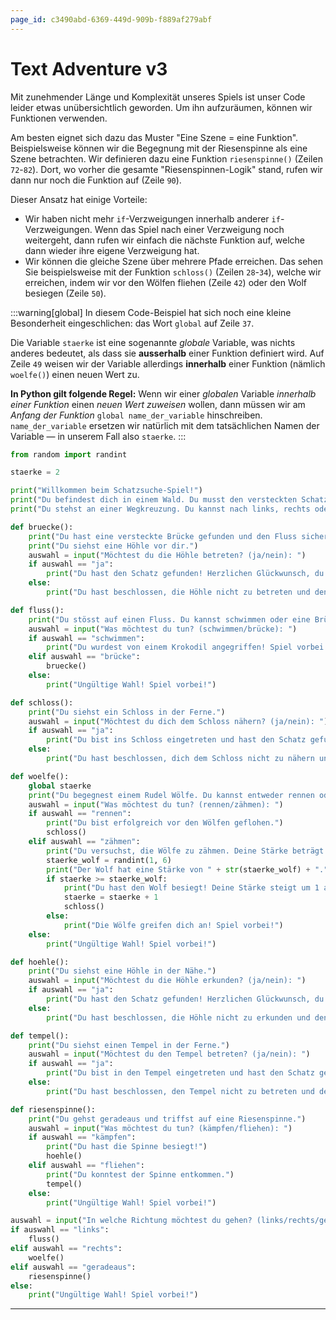 ```yaml
---
page_id: c3490abd-6369-449d-909b-f889af279abf
---
```

# Text Adventure v3
Mit zunehmender Länge und Komplexität unseres Spiels ist unser Code leider etwas unübersichtlich geworden. Um ihn aufzuräumen, können wir Funktionen verwenden.

Am besten eignet sich dazu das Muster "Eine Szene = eine Funktion". Beispielsweise können wir die Begegnung mit der Riesenspinne als eine Szene betrachten. Wir definieren dazu eine Funktion `riesenspinne()` (Zeilen `72`-`82`). Dort, wo vorher die gesamte "Riesenspinnen-Logik" stand, rufen wir dann nur noch die Funktion auf (Zeile `90`).

Dieser Ansatz hat einige Vorteile:
- Wir haben nicht mehr `if`-Verzweigungen innerhalb anderer `if`-Verzweigungen. Wenn das Spiel nach einer Verzweigung noch weitergeht, dann rufen wir einfach die nächste Funktion auf, welche dann wieder ihre eigene Verzweigung hat.
- Wir können die gleiche Szene über mehrere Pfade erreichen. Das sehen Sie beispielsweise mit der Funktion `schloss()` (Zeilen `28`-`34`), welche wir erreichen, indem wir vor den Wölfen fliehen (Zeile `42`) oder den Wolf besiegen (Zeile `50`).

:::warning[global]
In diesem Code-Beispiel hat sich noch eine kleine Besonderheit eingeschlichen: das Wort `global` auf Zeile `37`.

Die Variable `staerke` ist eine sogenannte _globale_ Variable, was nichts anderes bedeutet, als dass sie **ausserhalb** einer Funktion definiert wird. Auf Zeile `49` weisen wir der Variable allerdings **innerhalb** einer Funktion (nämlich `woelfe()`) einen neuen Wert zu.

**In Python gilt folgende Regel:** Wenn wir einer _globalen_ Variable _innerhalb einer Funktion_ einen _neuen Wert zuweisen_ wollen, dann müssen wir am _Anfang der Funktion_ `global name_der_variable` hinschreiben. `name_der_variable` ersetzen wir natürlich mit dem tatsächlichen Namen der Variable — in unserem Fall also `staerke`.
:::

```python showLineNumbers {28-34,42,50,37,72-82,90}
from random import randint

staerke = 2

print("Willkommen beim Schatzsuche-Spiel!")
print("Du befindest dich in einem Wald. Du musst den versteckten Schatz finden.")
print("Du stehst an einer Wegkreuzung. Du kannst nach links, rechts oder geradeaus gehen.")

def bruecke():
    print("Du hast eine versteckte Brücke gefunden und den Fluss sicher überquert.")
    print("Du siehst eine Höhle vor dir.")
    auswahl = input("Möchtest du die Höhle betreten? (ja/nein): ")
    if auswahl == "ja":
        print("Du hast den Schatz gefunden! Herzlichen Glückwunsch, du gewinnst!")
    else:
        print("Du hast beschlossen, die Höhle nicht zu betreten und den Schatz verpasst. Spiel vorbei!")

def fluss():
    print("Du stösst auf einen Fluss. Du kannst schwimmen oder eine Brücke finden.")
    auswahl = input("Was möchtest du tun? (schwimmen/brücke): ")
    if auswahl == "schwimmen":
        print("Du wurdest von einem Krokodil angegriffen! Spiel vorbei!")
    elif auswahl == "brücke":
        bruecke()
    else:
        print("Ungültige Wahl! Spiel vorbei!")

def schloss():
    print("Du siehst ein Schloss in der Ferne.")
    auswahl = input("Möchtest du dich dem Schloss nähern? (ja/nein): ")
    if auswahl == "ja":
        print("Du bist ins Schloss eingetreten und hast den Schatz gefunden! Herzlichen Glückwunsch, du gewinnst!")
    else:
        print("Du hast beschlossen, dich dem Schloss nicht zu nähern und den Schatz verpasst. Spiel vorbei!")

def woelfe():
    global staerke
    print("Du begegnest einem Rudel Wölfe. Du kannst entweder rennen oder versuchen, sie zu zähmen.")
    auswahl = input("Was möchtest du tun? (rennen/zähmen): ")
    if auswahl == "rennen":
        print("Du bist erfolgreich vor den Wölfen geflohen.")
        schloss()
    elif auswahl == "zähmen":
        print("Du versuchst, die Wölfe zu zähmen. Deine Stärke beträgt " + str(staerke) + "/6.")
        staerke_wolf = randint(1, 6)
        print("Der Wolf hat eine Stärke von " + str(staerke_wolf) + ".")
        if staerke >= staerke_wolf:
            print("Du hast den Wolf besiegt! Deine Stärke steigt um 1 an.")
            staerke = staerke + 1
            schloss()
        else:
            print("Die Wölfe greifen dich an! Spiel vorbei!")
    else:
        print("Ungültige Wahl! Spiel vorbei!")

def hoehle():
    print("Du siehst eine Höhle in der Nähe.")
    auswahl = input("Möchtest du die Höhle erkunden? (ja/nein): ")
    if auswahl == "ja":
        print("Du hast den Schatz gefunden! Herzlichen Glückwunsch, du gewinnst!")
    else:
        print("Du hast beschlossen, die Höhle nicht zu erkunden und den Schatz verpasst. Spiel vorbei!")

def tempel():
    print("Du siehst einen Tempel in der Ferne.")
    auswahl = input("Möchtest du den Tempel betreten? (ja/nein): ")
    if auswahl == "ja":
        print("Du bist in den Tempel eingetreten und hast den Schatz gefunden! Herzlichen Glückwunsch, du gewinnst!")
    else:
        print("Du hast beschlossen, den Tempel nicht zu betreten und den Schatz verpasst. Spiel vorbei!")

def riesenspinne():
    print("Du gehst geradeaus und triffst auf eine Riesenspinne.")
    auswahl = input("Was möchtest du tun? (kämpfen/fliehen): ")
    if auswahl == "kämpfen":
        print("Du hast die Spinne besiegt!")
        hoehle()
    elif auswahl == "fliehen":
        print("Du konntest der Spinne entkommen.")
        tempel()
    else:
        print("Ungültige Wahl! Spiel vorbei!")

auswahl = input("In welche Richtung möchtest du gehen? (links/rechts/geradeaus): ")
if auswahl == "links":
    fluss()
elif auswahl == "rechts":
    woelfe()
elif auswahl == "geradeaus":
    riesenspinne()
else:
    print("Ungültige Wahl! Spiel vorbei!")
```

---
